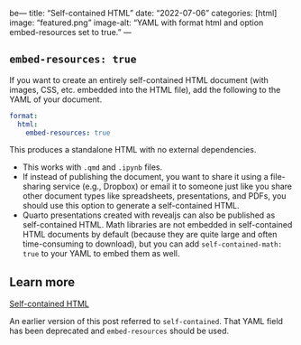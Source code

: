 be---
title: "Self-contained HTML"
date: "2022-07-06"
categories: [html]
image: "featured.png"
image-alt: "YAML with format html and option embed-resources set to true."
---

## `embed-resources: true`

If you want to create an entirely self-contained HTML document (with images, CSS, etc. embedded into the HTML file), add the following to the YAML of your document.

``` yaml
format:
  html:
    embed-resources: true
```

This produces a standalone HTML with no external dependencies.

-   This works with `.qmd` and `.ipynb` files.
-   If instead of publishing the document, you want to share it using a file-sharing service (e.g., Dropbox) or email it to someone just like you share other document types like spreadsheets, presentations, and PDFs, you should use this option to generate a self-contained HTML.
-   Quarto presentations created with revealjs can also be published as self-contained HTML.
Math libraries are not embedded in self-contained HTML documents by default (because they are quite large and often time-consuming to download), but you can add `self-contained-math: true` to your YAML to embed them as well.

## Learn more

[Self-contained HTML](https://quarto.org/docs/output-formats/html-basics.html#self-contained)

::: callout-note
An earlier version of this post referred to `self-contained`. That YAML field has been deprecated and `embed-resources` should be used.
:::
